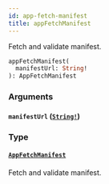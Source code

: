 ```yaml
---
id: app-fetch-manifest
title: appFetchManifest
---
```


Fetch and validate manifest.

```graphql
appFetchManifest(
  manifestUrl: String!
): AppFetchManifest

```

### Arguments

#### `manifestUrl` ([`String!`](/docs/developer/api-reference/scalars/string))

### Type

#### [`AppFetchManifest`](/docs/developer/api-reference/objects/app-fetch-manifest)

Fetch and validate manifest.
